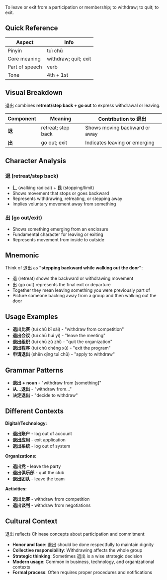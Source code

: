 To leave or exit from a participation or membership; to withdraw; to quit; to exit.

## Quick Reference

| Aspect         | Info              |
| -------------- | ----------------- |
| Pinyin         | tuì chū           |
| Core meaning   | withdraw; quit; exit |
| Part of speech | verb              |
| Tone           | 4th + 1st         |

## Visual Breakdown

退出 combines **retreat/step back + go out** to express withdrawal or leaving.

| Component | Meaning              | Contribution to 退出           |
| --------- | -------------------- | ------------------------------ |
| **退**    | retreat; step back   | Shows moving backward or away  |
| **出**    | go out; exit         | Indicates leaving or emerging  |

## Character Analysis

### 退 (retreat/step back)
- **辶** (walking radical) + **艮** (stopping/limit)
- Shows movement that stops or goes backward
- Represents withdrawing, retreating, or stepping away
- Implies voluntary movement away from something

### 出 (go out/exit)
- Shows something emerging from an enclosure
- Fundamental character for leaving or exiting
- Represents movement from inside to outside

## Mnemonic

Think of 退出 as **"stepping backward while walking out the door"**:
- 退 (retreat) shows the backward or withdrawing movement
- 出 (go out) represents the final exit or departure
- Together they mean leaving something you were previously part of
- Picture someone backing away from a group and then walking out the door

## Usage Examples

- **退出比赛** (tuì chū bǐ sài) - "withdraw from competition"
- **退出会议** (tuì chū huì yì) - "leave the meeting"
- **退出组织** (tuì chū zǔ zhī) - "quit the organization"
- **退出程序** (tuì chū chéng xù) - "exit the program"
- **申请退出** (shēn qǐng tuì chū) - "apply to withdraw"

## Grammar Patterns

- **退出 + noun** - "withdraw from [something]"
- **从...退出** - "withdraw from..."
- **决定退出** - "decide to withdraw"

## Different Contexts

**Digital/Technology:**
- **退出账户** - log out of account
- **退出应用** - exit application
- **退出系统** - log out of system

**Organizations:**
- **退出党** - leave the party
- **退出俱乐部** - quit the club
- **退出团队** - leave the team

**Activities:**
- **退出比赛** - withdraw from competition
- **退出谈判** - withdraw from negotiations

## Cultural Context

退出 reflects Chinese concepts about participation and commitment:
- **Honor and face**: 退出 should be done respectfully to maintain dignity
- **Collective responsibility**: Withdrawing affects the whole group
- **Strategic thinking**: Sometimes 退出 is a wise strategic decision
- **Modern usage**: Common in business, technology, and organizational contexts
- **Formal process**: Often requires proper procedures and notifications
